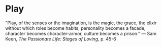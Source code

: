 # Play

"Play, of the senses or the imagination, is the magic, the grace, the elixir without which roles become habits, personality becomes a facade, character becomes character-armor, culture becomes a prison."
— Sam Keen, _The Passionate Life: Stages of Loving_, p. 45-6
